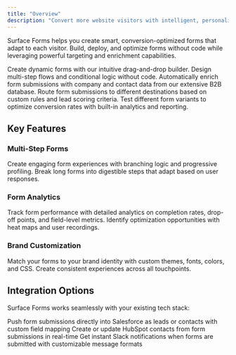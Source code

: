 ```yaml
---
title: "Overview"
description: "Convert more website visitors with intelligent, personalized forms"
---
```


Surface Forms helps you create smart, conversion-optimized forms that adapt to each visitor. Build, deploy, and optimize forms without code while leveraging powerful targeting and enrichment capabilities.

<CardGroup cols={2}>
  <Card title="Form Builder" icon="wand-magic-sparkles" href="/surface-forms/form-builder">
    Create dynamic forms with our intuitive drag-and-drop builder. Design multi-step flows and conditional logic without code.
  </Card>
  
  <Card title="Built-in Enrichment" icon="database" href="/surface-forms/enrichment">
    Automatically enrich form submissions with company and contact data from our extensive B2B database.
  </Card>

  <Card title="Conditional Routing" icon="route" href="/surface-forms/conditional-routing">
    Route form submissions to different destinations based on custom rules and lead scoring criteria.
  </Card>

  <Card title="A/B Testing" icon="flask" href="/surface-forms/ab-testing">
    Test different form variants to optimize conversion rates with built-in analytics and reporting.
  </Card>
</CardGroup>

## Key Features

### Multi-Step Forms
Create engaging form experiences with branching logic and progressive profiling. Break long forms into digestible steps that adapt based on user responses.

### Form Analytics
Track form performance with detailed analytics on completion rates, drop-off points, and field-level metrics. Identify optimization opportunities with heat maps and user recordings.

### Brand Customization
Match your forms to your brand identity with custom themes, fonts, colors, and CSS. Create consistent experiences across all touchpoints.

## Integration Options

Surface Forms works seamlessly with your existing tech stack:

<CardGroup cols={2}>
    <Card title="Salesforce" icon="salesforce">
    Push form submissions directly into Salesforce as leads or contacts with custom field mapping
  </Card>
  
  <Card title="HubSpot" icon="hubspot">
    Create or update HubSpot contacts from form submissions in real-time
  </Card>
  
  <Card title="Slack" icon="slack">
    Get instant Slack notifications when forms are submitted with customizable message formats
  </Card>
</CardGroup>
